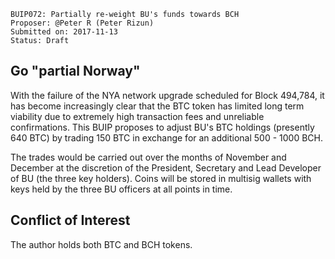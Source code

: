 <pre>
BUIP072: Partially re-weight BU's funds towards BCH
Proposer: @Peter R (Peter Rizun)
Submitted on: 2017-11-13
Status: Draft
</pre>

==Go "partial Norway"==

With the failure of the NYA network upgrade scheduled for Block 494,784, it has become increasingly clear that the BTC token has limited long term viability due to extremely high transaction fees and unreliable confirmations. This BUIP proposes to adjust BU's BTC holdings (presently 640 BTC) by trading 150 BTC in exchange for an additional 500 - 1000 BCH.

The trades would be carried out over the months of November and December at the discretion of the President, Secretary and Lead Developer of BU (the three key holders). Coins will be stored in multisig wallets with keys held by the three BU officers at all points in time.

==Conflict of Interest==

The author holds both BTC and BCH tokens.
